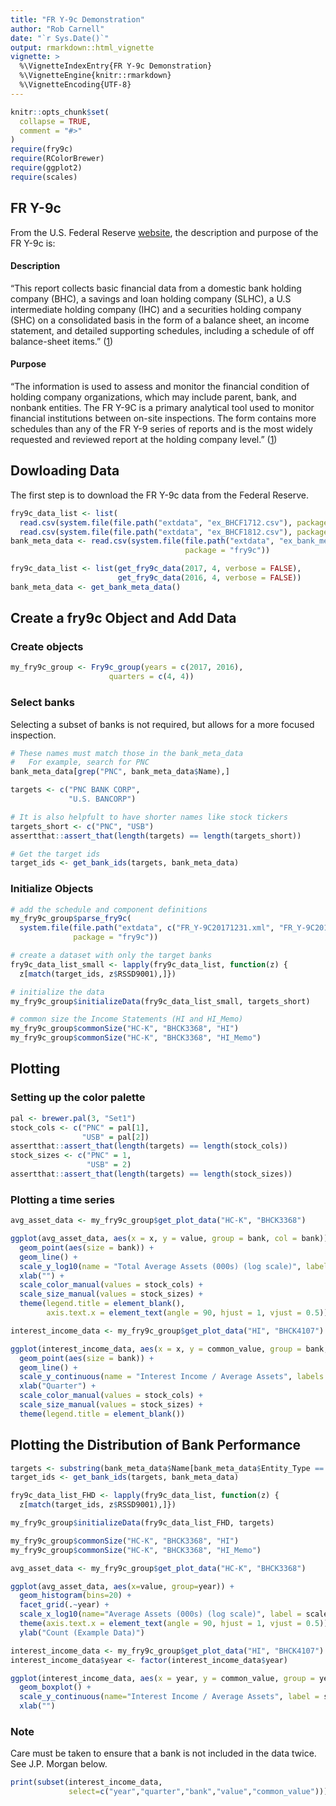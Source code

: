 ---
title: "FR Y-9c Demonstration"
author: "Rob Carnell"
date: "`r Sys.Date()`"
output: rmarkdown::html_vignette
vignette: >
  %\VignetteIndexEntry{FR Y-9c Demonstration}
  %\VignetteEngine{knitr::rmarkdown}
  %\VignetteEncoding{UTF-8}
---

```{r setup, include = FALSE, message = FALSE}
knitr::opts_chunk$set(
  collapse = TRUE,
  comment = "#>"
)
require(fry9c)
require(RColorBrewer)
require(ggplot2)
require(scales)
```

## FR Y-9c

From the U.S. Federal Reserve [website](https://www.federalreserve.gov/), the description and purpose of the FR Y-9c is:

#### Description

"This report collects basic financial data from a domestic bank holding company (BHC), a savings and loan holding company (SLHC), a U.S intermediate holding company (IHC) and a securities holding company (SHC) on a consolidated basis in the form of a balance sheet, an income statement, and detailed supporting schedules, including a schedule of off balance-sheet items."
([1](https://www.federalreserve.gov/apps/reportforms/reportdetail.aspx?sOoYJ+5BzDal8cbqnRxZRg==))

#### Purpose

"The information is used to assess and monitor the financial condition of holding company organizations, which may include parent, bank, and nonbank entities. The FR Y-9C is a primary analytical tool used to monitor financial institutions between on-site inspections. The form contains more schedules than any of the FR Y-9 series of reports and is the most widely requested and reviewed report at the holding company level." ([1](https://www.federalreserve.gov/apps/reportforms/reportdetail.aspx?sOoYJ+5BzDal8cbqnRxZRg==))

## Dowloading Data

The first step is to download the FR Y-9c data from the Federal Reserve.

```{r example_download, echo=FALSE}
fry9c_data_list <- list(
  read.csv(system.file(file.path("extdata", "ex_BHCF1712.csv"), package = "fry9c")),
  read.csv(system.file(file.path("extdata", "ex_BHCF1812.csv"), package = "fry9c")))
bank_meta_data <- read.csv(system.file(file.path("extdata", "ex_bank_meta_data.csv"), 
                                       package = "fry9c"))
```

```{r download, echo=TRUE, eval=FALSE}
fry9c_data_list <- list(get_fry9c_data(2017, 4, verbose = FALSE),
                        get_fry9c_data(2016, 4, verbose = FALSE))
bank_meta_data <- get_bank_meta_data()
```

## Create a fry9c Object and Add Data

### Create objects

```{r fry9c_object}
my_fry9c_group <- Fry9c_group(years = c(2017, 2016),
                      quarters = c(4, 4))
```

### Select banks

Selecting a subset of banks is not required, but allows for a more focused inspection.

```{r select_banks}
# These names must match those in the bank_meta_data
#   For example, search for PNC
bank_meta_data[grep("PNC", bank_meta_data$Name),]

targets <- c("PNC BANK CORP",
             "U.S. BANCORP")

# It is also helpfult to have shorter names like stock tickers
targets_short <- c("PNC", "USB")
assertthat::assert_that(length(targets) == length(targets_short))

# Get the target ids
target_ids <- get_bank_ids(targets, bank_meta_data)
```

### Initialize Objects

```{r initialize_objects}
# add the schedule and component definitions
my_fry9c_group$parse_fry9c(
  system.file(file.path("extdata", c("FR_Y-9C20171231.xml", "FR_Y-9C20161231.xml")), 
              package = "fry9c"))

# create a dataset with only the target banks
fry9c_data_list_small <- lapply(fry9c_data_list, function(z) {
  z[match(target_ids, z$RSSD9001),]})

# initialize the data
my_fry9c_group$initializeData(fry9c_data_list_small, targets_short)

# common size the Income Statements (HI and HI_Memo)
my_fry9c_group$commonSize("HC-K", "BHCK3368", "HI")
my_fry9c_group$commonSize("HC-K", "BHCK3368", "HI_Memo")
```

## Plotting

### Setting up the color palette

```{r setup_plots}
pal <- brewer.pal(3, "Set1")
stock_cols <- c("PNC" = pal[1],
                "USB" = pal[2])
assertthat::assert_that(length(targets) == length(stock_cols))
stock_sizes <- c("PNC" = 1,
                 "USB" = 2)
assertthat::assert_that(length(targets) == length(stock_sizes))
```

### Plotting a time series

```{r plot_timeseries, fig.width = 6, fig.height=5}
avg_asset_data <- my_fry9c_group$get_plot_data("HC-K", "BHCK3368")

ggplot(avg_asset_data, aes(x = x, y = value, group = bank, col = bank)) +
  geom_point(aes(size = bank)) +
  geom_line() +
  scale_y_log10(name = "Total Average Assets (000s) (log scale)", labels = scales::dollar) +
  xlab("") +
  scale_color_manual(values = stock_cols) +
  scale_size_manual(values = stock_sizes) +
  theme(legend.title = element_blank(),
        axis.text.x = element_text(angle = 90, hjust = 1, vjust = 0.5))

interest_income_data <- my_fry9c_group$get_plot_data("HI", "BHCK4107")

ggplot(interest_income_data, aes(x = x, y = common_value, group = bank, col = bank)) +
  geom_point(aes(size = bank)) +
  geom_line() +
  scale_y_continuous(name = "Interest Income / Average Assets", labels = scales::percent) +
  xlab("Quarter") +
  scale_color_manual(values = stock_cols) +
  scale_size_manual(values = stock_sizes) +
  theme(legend.title = element_blank())

```

## Plotting the Distribution of Bank Performance

```{r bank_dist, fig.width=6, fig.height=5}
targets <- substring(bank_meta_data$Name[bank_meta_data$Entity_Type == "FHD"], 1, 20)
target_ids <- get_bank_ids(targets, bank_meta_data)

fry9c_data_list_FHD <- lapply(fry9c_data_list, function(z) {
  z[match(target_ids, z$RSSD9001),]})

my_fry9c_group$initializeData(fry9c_data_list_FHD, targets)

my_fry9c_group$commonSize("HC-K", "BHCK3368", "HI")
my_fry9c_group$commonSize("HC-K", "BHCK3368", "HI_Memo")

avg_asset_data <- my_fry9c_group$get_plot_data("HC-K", "BHCK3368")

ggplot(avg_asset_data, aes(x=value, group=year)) + 
  geom_histogram(bins=20) +
  facet_grid(.~year) +
  scale_x_log10(name="Average Assets (000s) (log scale)", label = scales::dollar) + 
  theme(axis.text.x = element_text(angle = 90, hjust = 1, vjust = 0.5)) +
  ylab("Count (Example Data)")

interest_income_data <- my_fry9c_group$get_plot_data("HI", "BHCK4107")
interest_income_data$year <- factor(interest_income_data$year)

ggplot(interest_income_data, aes(x = year, y = common_value, group = year)) + 
  geom_boxplot() +
  scale_y_continuous(name="Interest Income / Average Assets", label = scales::percent) +
  xlab("")
```

### Note

Care must be taken to ensure that a bank is not included in the data twice.  See
J.P. Morgan below.

```{r income_data}
print(subset(interest_income_data,
             select=c("year","quarter","bank","value","common_value")))
```
